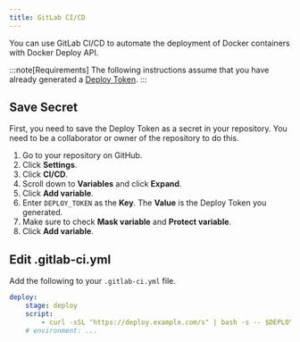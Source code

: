 ```yaml
---
title: GitLab CI/CD
---
```


You can use GitLab CI/CD to automate the deployment of Docker containers with Docker Deploy API.

:::note[Requirements]
The following instructions assume that you have already generated a [Deploy Token](/getting-started/token).
:::

## Save Secret

First, you need to save the Deploy Token as a secret in your repository.
You need to be a collaborator or owner of the repository to do this.

1. Go to your repository on GitHub.
2. Click **Settings**.
3. Click **CI/CD**.
4. Scroll down to **Variables** and click **Expand**.
5. Click **Add variable**.
6. Enter `DEPLOY_TOKEN` as the **Key**. The **Value** is the Deploy Token you generated.
7. Make sure to check **Mask variable** and **Protect variable**.
8. Click **Add variable**.

## Edit .gitlab-ci.yml

Add the following to your `.gitlab-ci.yml` file.

```yaml title=".gitlab-ci.yml" "deploy.example.com"
deploy:
    stage: deploy
    script:
        - curl -sSL "https://deploy.example.com/s" | bash -s -- $DEPLOY_TOKEN
    # environment: ...
```
